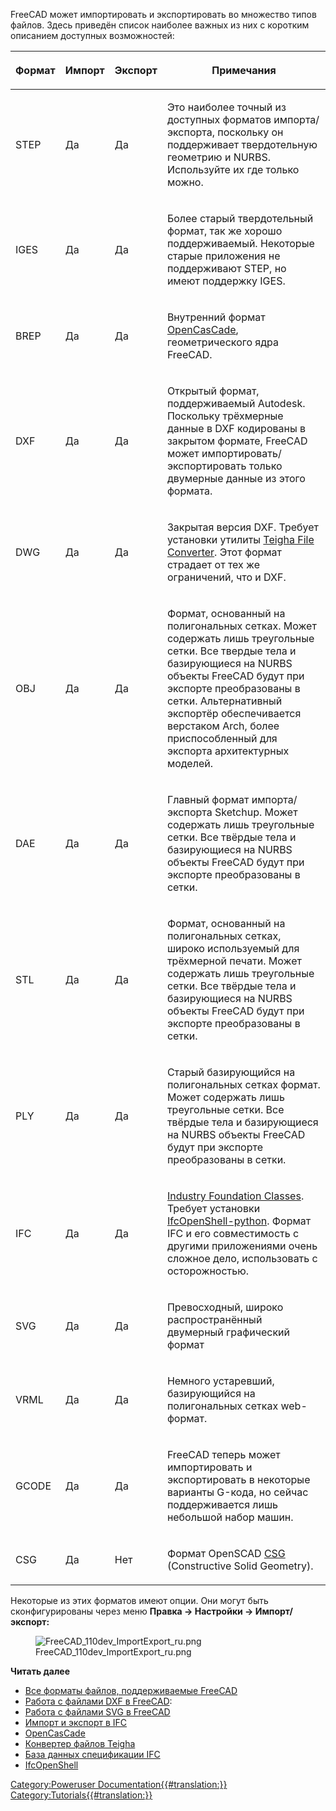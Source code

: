 <languages/>

{{Docnav/ru
|[[Manual:Parametric objects/ru|Параметрические объекты]]
|[[Manual:All workbenches at a glance/ru|Первый взгляд на все верстаки]]
|[[Manual:Introduction/ru|Руководство:Начало]]
|IconC = Crystal Clear manual.png
}}

{{Manual:TOC}}

FreeCAD может импортировать и экспортировать во множество типов файлов. Здесь приведён список наиболее важных из них с коротким описанием доступных возможностей:

{| class="wikitable" style="width:60%" 
! Формат
! Импорт
! Экспорт
! Примечания
|-
| STEP   
| Да
| Да
| Это наиболее точный из доступных форматов импорта/экспорта, поскольку он поддерживает твердотельную геометрию и NURBS. Используйте их где только можно. 
|-
| IGES   
| Да
| Да
| Более старый твердотельный формат, так же хорошо поддерживаемый. Некоторые старые приложения не поддерживают STEP, но имеют поддержку IGES. 
|-
| BREP   
| Да
| Да
| Внутренний формат [https://ru.wikipedia.org/wiki/Open_Cascade_Technology OpenCasCade], геометрического ядра FreeCAD.  
|-
| DXF    
| Да
| Да
| Открытый формат, поддерживаемый Autodesk. Поскольку трёхмерные данные в DXF кодированы в закрытом формате, FreeCAD может импортировать/экспортировать только двумерные данные из этого формата.
|-
| DWG    
| Да
| Да
| Закрытая версия DXF. Требует установки утилиты [https://www.opendesign.com/guestfiles Teigha File Converter]. Этот формат страдает от тех же ограничений, что и DXF.
|-
| OBJ    
| Да
| Да
| Формат, основанный на полигональных сетках. Может содержать лишь треугольные сетки. Все твердые тела и базирующиеся на NURBS объекты FreeCAD будут при экспорте преобразованы в сетки. Альтернативный экспортёр обеспечивается верстаком Arch, более приспособленный для экспорта архитектурных моделей.
|-
| DAE    
| Да
| Да
| Главный формат импорта/экспорта Sketchup. Может содержать лишь треугольные сетки. Все твёрдые тела и базирующиеся на NURBS объекты FreeCAD будут при экспорте преобразованы в сетки. 
|-
| STL    
| Да
| Да
| Формат, основанный на полигональных сетках, широко используемый для трёхмерной печати. Может содержать лишь треугольные сетки. Все твёрдые тела и базирующиеся на NURBS объекты FreeCAD будут при экспорте преобразованы в сетки. 
|-
| PLY    
| Да
| Да
| Старый базирующийся на полигональных сетках формат. Может содержать лишь треугольные сетки. Все твёрдые тела и базирующиеся на NURBS объекты FreeCAD будут при экспорте преобразованы в сетки. 
|-
| IFC    
| Да
| Да
| [https://ru.wikipedia.org/wiki/Industry_Foundation_Classes Industry Foundation Classes]. Требует установки [http://ifcopenshell.org/python IfcOpenShell-python]. Формат IFC и его совместимость с другими приложениями очень сложное дело, использовать с осторожностью.
|-
| SVG    
| Да
| Да
| Превосходный, широко распространённый двумерный графический формат 
|-
| VRML   
| Да
| Да
| Немного устаревший, базирующийся на полигональных сетках web-формат. 
|-
| GCODE  
| Да
| Да
| FreeCAD теперь может импортировать и экспортировать в некоторые варианты G-кода, но сейчас поддерживается лишь небольшой набор машин.
|-
| CSG    
| Да
| Нет
| Формат OpenSCAD [https://en.wikipedia.org/wiki/Constructive_solid_geometry CSG] (Constructive Solid Geometry). 
|}

Некоторые из этих форматов имеют опции. Они могут быть сконфигурированы через меню '''Правка → Настройки → Импорт/экспорт:'''

[[Image:FreeCAD_110dev_ImportExport_ru.png]]

'''Читать далее'''

* [[Import_Export/ru|Все форматы файлов, поддерживаемые FreeCAD]]
* [[Draft_DXF/ru|Работа с файлами DXF в FreeCAD]]:
* [[Draft_SVG/ru|Работа с файлами SVG в FreeCAD]]
* [[Arch_IFC/ru|Импорт и экспорт в IFC]]
* [http://www.opencascade.com OpenCasCade] 
* [https://www.opendesign.com/guestfiles Конвертер файлов Teigha]
* [https://technical.buildingsmart.org/standards/ifc/ifc-schema-specifications/ База данных спецификации IFC]
* [http://ifcopenshell.org/ IfcOpenShell]


{{Docnav/ru
|[[Manual:Parametric objects/ru|Параметрические объекты]]
|[[Manual:All workbenches at a glance/ru|Первый взгляд на все верстаки]]
|[[Manual:Introduction/ru|Руководство:Начало]]
|IconC = Crystal Clear manual.png
}}

[[Category:Poweruser Documentation{{#translation:}}]]
[[Category:Tutorials{{#translation:}}]]